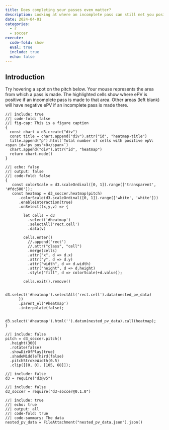 ```yaml
---
title: Does completing your passes even matter?
description: Looking at where an incomplete pass can still net you positive ePV.
date: 2024-04-01
categories:
  - r
  - soccer
execute: 
  code-fold: show
  eval: true
  include: true
  echo: false
---
```


## Introduction

Try hovering a spot on the pitch below. Your mouse represents the area from which a pass is made. The highlighted cells show where ePV is positive if an incomplete pass is made to that area. Other areas (left blank) will have negative ePV if an incomplete pass is made there.

```ojs
//| include: true
//| code-fold: false
//| fig-cap: This is a figure caption
{
  const chart = d3.create("div")
  const title = chart.append("div").attr("id", "heatmap-title")
  title.append("p").html(`Total number of cells with positive epV: <span id='pv_pos'>0</span>`)
  chart.append("div").attr("id", "heatmap")
  return chart.node()
}
```

```ojs
//| echo: false
//| output: false
//| code-fold: false
{  
   const colorScale = d3.scaleOrdinal([0, 1]).range(['transparent', '#fdc500']);
   const heatmap = d3_soccer.heatmap(pitch)
      .colorScale(d3.scaleOrdinal([0, 1]).range(['white', 'white']))
      .enableInteraction(true)
      .onSelect((x,y,v) => {
  
        let cells = d3
          .select('#heatmap')
          .selectAll('rect.cell')
          .data(v)
  
        cells.enter()
          //.append('rect')
          //.attr("class", "cell")
          .merge(cells)
          .attr("x", d => d.x)
          .attr("y", d => d.y)
          .attr("width", d => d.width)
          .attr("height", d => d.height)
          .style("fill", d => colorScale(+d.value));
  
        cells.exit().remove()

         d3.select('#heatmap').selectAll('rect.cell').data(nested_pv_data)
      })
      .parent_el('#heatmap')
      .interpolate(false);

    d3.select('#heatmap').html('').datum(nested_pv_data).call(heatmap);
}
```

```ojs
//| include: false
pitch = d3_soccer.pitch()
  .height(300)
  .rotate(false)
  .showDirOfPlay(true)
  .shadeMiddleThird(false)
  .pitchStrokeWidth(0.5)
  .clip([[0, 0], [105, 68]]);
```

```ojs
//| include: false
d3 = require("d3@v5")
```

```ojs
//| include: false
d3_soccer = require("d3-soccer@0.1.0")
```

```ojs
//| include: true
//| echo: true
//| output: all
//| code-fold: true
//| code-summary: The data
nested_pv_data = FileAttachment("nested_pv_data.json").json()
```
